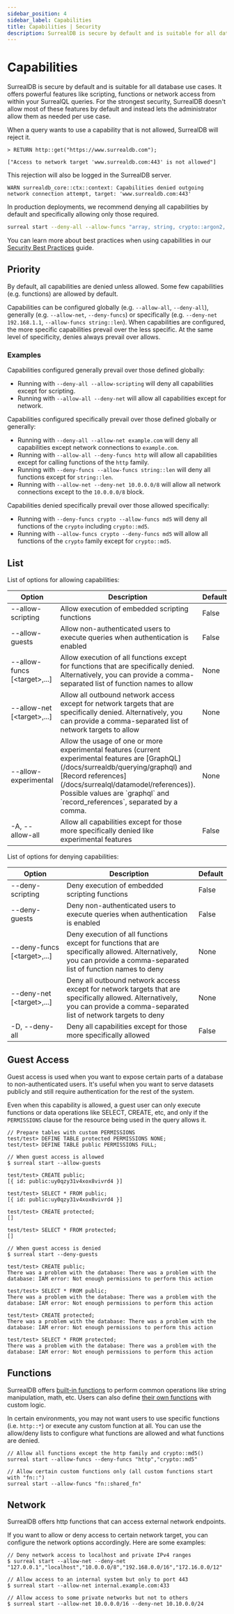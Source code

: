 ```yaml
---
sidebar_position: 4
sidebar_label: Capabilities
title: Capabilities | Security
description: SurrealDB is secure by default and is suitable for all database use cases. It offers powerful features like scripting, functions or network access from within your SurrealQL queries.
---
```


# Capabilities

SurrealDB is secure by default and is suitable for all database use cases. It offers powerful features like scripting, functions or network access from within your SurrealQL queries. For the strongest security, SurrealDB doesn't allow most of these features by default and instead lets the administrator allow them as needed per use case.

When a query wants to use a capability that is not allowed, SurrealDB will reject it.

```surql title="Rejected Query"
> RETURN http::get("https://www.surrealdb.com");

["Access to network target 'www.surrealdb.com:443' is not allowed"]
```

This rejection will also be logged in the SurrealDB server.

```surql title="Rejected Query Logging"
WARN surrealdb_core::ctx::context: Capabilities denied outgoing network connection attempt, target: 'www.surrealdb.com:443'
```

In production deployments, we recommend denying all capabilities by default and specifically allowing only those required.

```bash
surreal start --deny-all --allow-funcs "array, string, crypto::argon2, http::get" --allow-net api.example.com:443
```

You can learn more about best practices when using capabilities in our [Security Best Practices](/docs/surrealdb/reference-guide/security-best-practices#capabilities) guide.

## Priority

By default, all capabilities are denied unless allowed. Some few capabilities (e.g. functions) are allowed by default.

Capabilities can be configured globally (e.g. `--allow-all`, `--deny-all`), generally (e.g. `--allow-net`, `--deny-funcs`) or specifically (e.g. `--deny-net 192.168.1.1`, `--allow-funcs string::len`).
When capabilities are configured, the more specific capabilities prevail over the less specific. At the same level of specificity, denies always prevail over allows.

### Examples

Capabilities configured generally prevail over those defined globally:
- Running with `--deny-all --allow-scripting` will deny all capabilities except for scripting.
- Running with `--allow-all --deny-net` will allow all capabilities except for network.

Capabilities configured specifically prevail over those defined globally or generally:
- Running with `--deny-all --allow-net example.com` will deny all capabilities except network connections to `example.com`.
- Running with `--allow-all --deny-funcs http` will allow all capabilities except for calling functions of the `http` family.
- Running with `--deny-funcs --allow-funcs string::len` will deny all functions except for `string::len`.
- Running with `--allow-net --deny-net 10.0.0.0/8` will allow all network connections except to the `10.0.0.0/8` block.

Capabilities denied specifically prevail over those allowed specifically:
- Running with `--deny-funcs crypto --allow-funcs md5` will deny all functions of the `crypto` including `crypto::md5`.
- Running with `--allow-funcs crypto --deny-funcs md5` will allow all functions of the `crypto` family except for `crypto::md5`.

## List

List of options for allowing capabilities:

<table>
    <thead>
        <tr>
            <th scope="col">Option</th>
            <th colspan="2" scope="col">Description</th>
            <th scope="col">Default</th>
        </tr>
    </thead>  
    <tbody>
        <tr>
            <td scope="row" data-label="Option">
                --allow-scripting
            </td>
            <td colspan="2" scope="row" data-label="Description">
                Allow execution of embedded scripting functions
            </td>
            <td scope="row" data-label="Default">
                False
            </td>
        </tr>
        <tr>
            <td scope="row" data-label="Option">
                --allow-guests
            </td>
            <td colspan="2" scope="row" data-label="Description">
                Allow non-authenticated users to execute queries when authentication is enabled
            </td>
            <td scope="row" data-label="Default">
                False
            </td>
        </tr>
        <tr>
            <td scope="row" data-label="Option">
                --allow-funcs [&lt;target&gt;,...]
            </td>
            <td colspan="2" scope="row" data-label="Description">
                Allow execution of all functions except for functions that are specifically denied. Alternatively, you can provide a comma-separated list of function names to allow
            </td>
            <td scope="row" data-label="Default">
                None
            </td>
        </tr>
        <tr>
            <td scope="row" data-label="Option">
                --allow-net [&lt;target&gt;,...]
            </td>
            <td colspan="2" scope="row" data-label="Description">
                Allow all outbound network access except for network targets that are specifically denied. Alternatively, you can provide a comma-separated list of network targets to allow
            </td>
            <td scope="row" data-label="Default">
                None
            </td>
        </tr>
        <tr>
            <td scope="row" data-label="Option">
                --allow-experimental
            </td>
            <td colspan="2" scope="row" data-label="Description">
                Allow the usage of one or more experimental features (current experimental features are [GraphQL](/docs/surrealdb/querying/graphql) and [Record references](/docs/surrealql/datamodel/references)). Possible values are `graphql` and `record_references`, separated by a comma.
            </td>
            <td scope="row" data-label="Default">
                None
            </td>
        </tr>
        <tr>
            <td scope="row" data-label="Option">
                -A, --allow-all
            </td>
            <td colspan="2" scope="row" data-label="Description">
                Allow all capabilities except for those more specifically denied like experimental features
            </td>
            <td scope="row" data-label="Default">
                False
            </td>
        </tr>
    </tbody>
</table>

List of options for denying capabilities:

<table>
    <thead>
        <tr>
            <th scope="col">Option</th>
            <th colspan="2" scope="col">Description</th>
            <th scope="col">Default</th>
        </tr>
    </thead>  
    <tbody>
        <tr>
            <td scope="row" data-label="Option">
                --deny-scripting
            </td>
            <td colspan="2" scope="row" data-label="Description">
                Deny execution of embedded scripting functions
            </td>
            <td scope="row" data-label="Default">
                False
            </td>
        </tr>
        <tr>
            <td scope="row" data-label="Option">
                --deny-guests
            </td>
            <td colspan="2" scope="row" data-label="Description">
                Deny non-authenticated users to execute queries when authentication is enabled
            </td>
            <td scope="row" data-label="Default">
                False
            </td>
        </tr>
        <tr>
            <td scope="row" data-label="Option">
                --deny-funcs [&lt;target&gt;,...]
            </td>
            <td colspan="2" scope="row" data-label="Description">
                Deny execution of all functions except for functions that are specifically allowed. Alternatively, you can provide a comma-separated list of function names to deny
            </td>
            <td scope="row" data-label="Default">
                None
            </td>
        </tr>
        <tr>
            <td scope="row" data-label="Option">
                --deny-net [&lt;target&gt;,...]
            </td>
            <td colspan="2" scope="row" data-label="Description">
                Deny all outbound network access except for network targets that are specifically allowed. Alternatively, you can provide a comma-separated list of network targets to deny
            </td>
            <td scope="row" data-label="Default">
                None
            </td>
        </tr>
        <tr>
            <td scope="row" data-label="Option">
                -D, --deny-all
            </td>
            <td colspan="2" scope="row" data-label="Description">
                Deny all capabilities except for those more specifically allowed
            </td>
            <td scope="row" data-label="Default">
                False
            </td>
        </tr>
    </tbody>
</table>

## Guest Access

Guest access is used when you want to expose certain parts of a database to non-authenticated users. It's useful when you want to serve datasets publicly and still require authentication for the rest of the system.

Even when this capability is allowed, a guest user can only execute functions or data operations like SELECT, CREATE, etc, and only if the `PERMISSIONS` clause for the resource being used in the query allows it.

```surql
// Prepare tables with custom PERMISSIONS
test/test> DEFINE TABLE protected PERMISSIONS NONE;
test/test> DEFINE TABLE public PERMISSIONS FULL;

// When guest access is allowed
$ surreal start --allow-guests

test/test> CREATE public;
[{ id: public:uy0qzy31v4xox8vivrd4 }]

test/test> SELECT * FROM public;
[{ id: public:uy0qzy31v4xox8vivrd4 }]

test/test> CREATE protected;
[]

test/test> SELECT * FROM protected;
[]

// When guest access is denied
$ surreal start --deny-guests

test/test> CREATE public;
There was a problem with the database: There was a problem with the database: IAM error: Not enough permissions to perform this action

test/test> SELECT * FROM public;
There was a problem with the database: There was a problem with the database: IAM error: Not enough permissions to perform this action

test/test> CREATE protected;
There was a problem with the database: There was a problem with the database: IAM error: Not enough permissions to perform this action

test/test> SELECT * FROM protected;
There was a problem with the database: There was a problem with the database: IAM error: Not enough permissions to perform this action
```

## Functions

SurrealDB offers [built-in functions](/docs/surrealql/functions/database/array) to perform common operations like string manipulation, math, etc. Users can also define [their own functions](/docs/surrealql/statements/define/function) with custom logic.

In certain environments, you may not want users to use specific functions (i.e. `http::*`) or execute any custom function at all. You can use the allow/deny lists to configure what functions are allowed and what functions are denied.

```surql
// Allow all functions except the http family and crypto::md5()
surreal start --allow-funcs --deny-funcs "http","crypto::md5"

// Allow certain custom functions only (all custom functions start with "fn::")
surreal start --allow-funcs "fn::shared_fn"
```

## Network

SurrealDB offers http functions that can access external network endpoints.

If you want to allow or deny access to certain network target, you can configure the network options accordingly. Here are some examples:

```surql
// Deny network access to localhost and private IPv4 ranges
$ surreal start --allow-net --deny-net "127.0.0.1","localhost","10.0.0.0/8","192.168.0.0/16","172.16.0.0/12"

// Allow access to an internal system but only to port 443
$ surreal start --allow-net internal.example.com:433

// Allow access to some private networks but not to others
$ surreal start --allow-net 10.0.0.0/16 --deny-net 10.10.0.0/24
```